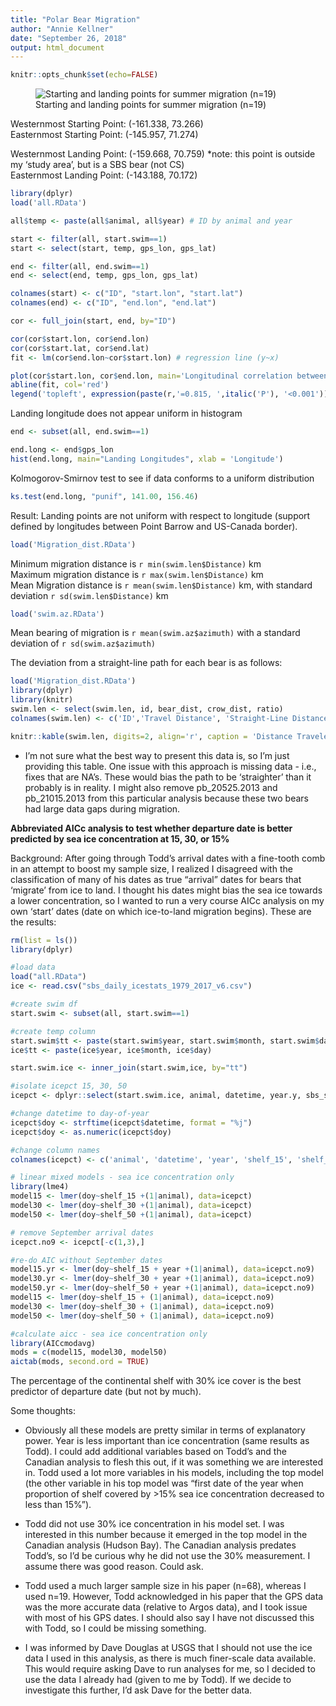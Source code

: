 ```yaml
---
title: "Polar Bear Migration"
author: "Annie Kellner"
date: "September 26, 2018"
output: html_document
---
```

```r
knitr::opts_chunk$set(echo=FALSE)
```

![Starting and landing points for summer migration (n=19)](map_migration.png)

Westernmost Starting Point: (-161.338, 73.266) <br>
Easternmost Starting Point: (-145.957, 71.274) <br>

Westernmost Landing Point: (-159.668, 70.759) *note: this point is outside my 'study area', but is a SBS bear (not CS) <br>
Easternmost Landing Point: (-143.188, 70.172) <br>
 

```r
library(dplyr)
load('all.RData')

all$temp <- paste(all$animal, all$year) # ID by animal and year

start <- filter(all, start.swim==1)
start <- select(start, temp, gps_lon, gps_lat)

end <- filter(all, end.swim==1)
end <- select(end, temp, gps_lon, gps_lat)

colnames(start) <- c("ID", "start.lon", "start.lat")
colnames(end) <- c("ID", "end.lon", "end.lat")

cor <- full_join(start, end, by="ID")

cor(cor$start.lon, cor$end.lon)
cor(cor$start.lat, cor$end.lat)
fit <- lm(cor$end.lon~cor$start.lon) # regression line (y~x)

plot(cor$start.lon, cor$end.lon, main='Longitudinal correlation between starting and landing', xlab = 'Starting Longitude', ylab = 'Landing Longitude', pch=19)
abline(fit, col='red')
legend('topleft', expression(paste(r,'=0.815, ',italic('P'), '<0.001')))
```

Landing longitude does not appear uniform in histogram

```r
end <- subset(all, end.swim==1)

end.long <- end$gps_lon
hist(end.long, main="Landing Longitudes", xlab = 'Longitude')
```

Kolmogorov-Smirnov test to see if data conforms to a uniform distribution

```r
ks.test(end.long, "punif", 141.00, 156.46)
```

Result: Landing points are not uniform with respect to longitude (support defined by longitudes between Point Barrow and US-Canada border).

```r
load('Migration_dist.RData')
```

Minimum migration distance is `r min(swim.len$Distance)` km <br>
Maximum migration distance is `r max(swim.len$Distance)` km <br>
Mean Migration distance is `r mean(swim.len$Distance)` km, with standard deviation `r sd(swim.len$Distance)` km <br>

```r
load('swim.az.RData')
```

Mean bearing of migration is `r mean(swim.az$azimuth)` with a standard deviation of `r sd(swim.az$azimuth)`

The deviation from a straight-line path for each bear is as follows:

```r
load('Migration_dist.RData')
library(dplyr)
library(knitr)
swim.len <- select(swim.len, id, bear_dist, crow_dist, ratio)
colnames(swim.len) <- c('ID','Travel Distance', 'Straight-Line Distance', 'Ratio')

knitr::kable(swim.len, digits=2, align='r', caption = 'Distance Traveled vs. Straight-Line Distance')
```

* I'm not sure what the best way to present this data is, so I'm just providing this table. One issue with this approach is missing data - i.e., fixes that are NA's. These would bias the path to be 'straighter' than it probably is in reality. I might also remove pb_20525.2013 and pb_21015.2013 from this particular analysis because these two bears had large data gaps during migration. 

**Abbreviated AICc analysis to test whether departure date is better predicted by sea ice concentration at 15, 30, or 15%**

Background: After going through Todd's arrival dates with a fine-tooth comb in an attempt to boost my sample size, I realized I disagreed with the classification of many of his dates as true "arrival" dates for bears that 'migrate' from ice to land. I thought his dates might bias the sea ice towards a lower concentration, so I wanted to run a very course AICc analysis on my own 'start' dates (date on which ice-to-land migration begins). These are the results:

```r
rm(list = ls())
library(dplyr)

#load data
load("all.RData")
ice <- read.csv("sbs_daily_icestats_1979_2017_v6.csv")

#create swim df
start.swim <- subset(all, start.swim==1)

#create temp column
start.swim$tt <- paste(start.swim$year, start.swim$month, start.swim$day)
ice$tt <- paste(ice$year, ice$month, ice$day)

start.swim.ice <- inner_join(start.swim,ice, by="tt")

#isolate icepct 15, 30, 50
icepct <- dplyr::select(start.swim.ice, animal, datetime, year.y, sbs_shelf_icepct_15, sbs_shelf_icepct_30, sbs_shelf_icepct_50)

#change datetime to day-of-year
icepct$doy <- strftime(icepct$datetime, format = "%j")
icepct$doy <- as.numeric(icepct$doy)

#change column names
colnames(icepct) <- c('animal', 'datetime', 'year', 'shelf_15', 'shelf_30', 'shelf_50', 'doy')

# linear mixed models - sea ice concentration only 
library(lme4)
model15 <- lmer(doy~shelf_15 +(1|animal), data=icepct)
model30 <- lmer(doy~shelf_30 +(1|animal), data=icepct)
model50 <- lmer(doy~shelf_50 +(1|animal), data=icepct)

# remove September arrival dates
icepct.no9 <- icepct[-c(1,3),]

#re-do AIC without September dates
model15.yr <- lmer(doy~shelf_15 + year +(1|animal), data=icepct.no9)
model30.yr <- lmer(doy~shelf_30 + year +(1|animal), data=icepct.no9)
model50.yr <- lmer(doy~shelf_50 + year +(1|animal), data=icepct.no9)
model15 <- lmer(doy~shelf_15 + (1|animal), data=icepct.no9)
model30 <- lmer(doy~shelf_30 + (1|animal), data=icepct.no9)
model50 <- lmer(doy~shelf_50 + (1|animal), data=icepct.no9)

#calculate aicc - sea ice concentration only 
library(AICcmodavg)
mods = c(model15, model30, model50)
aictab(mods, second.ord = TRUE)
```
The percentage of the continental shelf with 30% ice cover is the best predictor of departure date (but not by much).  
 
 Some thoughts: 

- Obviously all these models are pretty similar in terms of explanatory power. Year is less important than ice concentration (same results as Todd). I could add additional variables based on Todd's and the Canadian analysis to flesh this out, if it was something we are interested in. Todd used a lot more variables in his models, including the top model (the other variable in his top model was "first date of the year when proportion of shelf covered by >15% sea ice concentration decreased to less than 15%"). 

- Todd did not use 30% ice concentration in his model set. I was interested in this number because it emerged in the top model in the Canadian analysis (Hudson Bay). The Canadian analysis predates Todd's, so I'd be curious why he did not use the 30% measurement. I assume there was good reason. Could ask.  

- Todd used a much larger sample size in his paper (n=68), whereas I used n=19. However, Todd acknowledged in his paper that the GPS data was the more accurate data (relative to Argos data), and I took issue with most of his GPS dates. I should also say I have not discussed this with Todd, so I could be missing something. 

- I was informed by Dave Douglas at USGS that I should not use the ice data I used in this analysis, as there is much finer-scale data available. This would require asking Dave to run analyses for me, so I decided to use the data I already had (given to me by Todd). If we decide to investigate this further, I'd ask Dave for the better data. 

